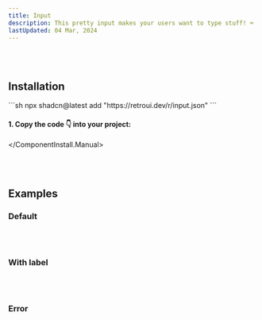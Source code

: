 ```yaml
---
title: Input
description: This pretty input makes your users want to type stuff! ⌨️
lastUpdated: 04 Mar, 2024
---
```


<ComponentShowcase name="input-style-default" />
<br />
<br />

## Installation

<ComponentInstall>
  <ComponentInstall.Cli>
    ```sh
npx shadcn@latest add "https://retroui.dev/r/input.json"
    ```
  </ComponentInstall.Cli>
  <ComponentInstall.Manual>
  
#### 1. Copy the code 👇 into your project:

<ComponentSource name="input" />

  </ComponentInstall.Manual>
</ComponentInstall>

<br />
<br />

## Examples

### Default

<ComponentShowcase name="input-style-default" />
<br />
<br />

### With label

<ComponentShowcase name="input-style-with-label" />
<br />
<br />

### Error

<ComponentShowcase name="input-style-error" />
<br />
